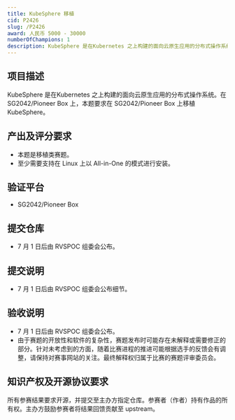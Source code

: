 ```yaml
---
title: KubeSphere 移植
cid: P2426
slug: /P2426
award: 人民币 5000 - 30000
numberOfChampions: 1
description: KubeSphere 是在Kubernetes 之上构建的面向云原生应用的分布式操作系统。在 SG2042/Pioneer Box 上，本题要求在 SG2042/Pioneer Box 上移植 KubeSphere。
---
```



<ChallengesMetaInDoc />


<ChallengeDraftAnnouncement />

## 项目描述

KubeSphere 是在Kubernetes 之上构建的面向云原生应用的分布式操作系统。在 SG2042/Pioneer Box 上，本题要求在 SG2042/Pioneer Box 上移植 KubeSphere。

## 产出及评分要求

- 本题是移植类赛题。
- 至少需要支持在 Linux 上以 All-in-One 的模式进行安装。

## 验证平台

- SG2042/Pioneer Box

## 提交仓库

- 7 月 1 日后由 RVSPOC 组委会公布。

## 提交说明

- 7 月 1 日后由 RVSPOC 组委会公布细节。

## 验收说明

- 7 月 1 日后由 RVSPOC 组委会公布。
- 由于赛题的开放性和软件的复杂性，赛题发布时可能存在未解释或需要修正的部分。针对未考虑到的方面，随着比赛进程的推进可能根据选手的反馈会有调整，请保持对赛事网站的关注。最终解释权归属于比赛的赛题评审委员会。

## 知识产权及开源协议要求

所有参赛结果要求开源，并提交至主办方指定仓库。参赛者（作者）持有作品的所有权。主办方鼓励参赛者将结果回馈贡献至 upstream。

